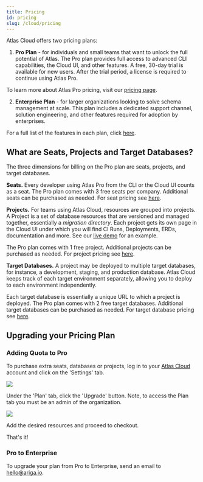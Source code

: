 ```yaml
---
title: Pricing
id: pricing
slug: /cloud/pricing
---
```


Atlas Cloud offers two pricing plans:

1. **Pro Plan** - for individuals and small teams that want to unlock the full potential of Atlas. The Pro plan
   provides full access to advanced CLI capabilities, the Cloud UI, and other features. A free, 30-day trial is available
   for new users. After the trial period, a license is required to continue using Atlas Pro.

  To learn more about Atlas Pro pricing, visit our [pricing page](https://atlasgo.io/pricing).

2. **Enterprise Plan** - for larger organizations looking to solve schema management at scale. This plan includes a
   dedicated support channel, solution engineering, and other features required for adoption by enterprises.

For a full list of the features in each plan, click [here](https://atlasgo.cloud/pricing).

## What are Seats, Projects and Target Databases?

The three dimensions for billing on the Pro plan are seats, projects, and target databases.

**Seats.** Every developer using Atlas Pro from the CLI or the Cloud UI counts as a seat. The Pro plan comes with 3 free
seats per company. Additional seats can be purchased as needed. For seat pricing see [here](/pricing).

**Projects.** For teams using Atlas Cloud, resources are grouped into projects. A Project is
a set of database resources that are versioned and managed together, essentially a *migration directory*.
Each project gets its own page in the Cloud UI under which you will find CI Runs, Deployments, ERDs, documentation
and more. See our [live demo](https://gh.atlasgo.cloud/dirs/4294967383) for an example.

The Pro plan comes with 1 free project. Additional projects can be purchased as needed. For project pricing see [here](/pricing).

**Target Databases.** A project may be deployed to multiple target databases, for instance, a development, staging, and
production database. Atlas Cloud keeps track of each target environment separately, allowing you to deploy to each
environment independently.

Each target database is essentially a unique URL to which a project is deployed.
The Pro plan comes with 2 free target databases. Additional target databases can be purchased as needed. For target
database pricing see [here](/pricing).

## Upgrading your Pricing Plan

### Adding Quota to Pro
To purchase extra seats, databases or projects, log in to your [Atlas Cloud](https://auth.atlasgo.cloud/login) account and click on the 'Settings' tab.

![](https://atlasgo.io/uploads/cloud/images/pro-pricing.png)

Under the 'Plan' tab, click the 'Upgrade' button. Note, to access the Plan tab you must be an admin of the organization.

![](https://atlasgo.io/uploads/cloud/images/pro-quotas.png)

Add the desired resources and proceed to checkout.

That's it!

### Pro to Enterprise
To upgrade your plan from Pro to Enterprise, send an email to <hello@ariga.io>.

